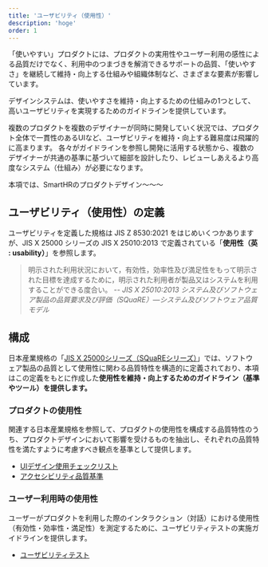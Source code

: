```yaml
---
title: 'ユーザビリティ（使用性）'
description: 'hoge'
order: 1
---
```


「使いやすい」プロダクトには、プロダクトの実用性やユーザー利用の感性による品質だけでなく、利用中のつまづきを解消できるサポートの品質、「使いやすさ」を継続して維持・向上する仕組みや組織体制など、さまざまな要素が影響しています。

デザインシステムは、使いやすさを維持・向上するための仕組みの1つとして、高いユーザビリティを実現するためのガイドラインを提供しています。

複数のプロダクトを複数のデザイナーが同時に開発していく状況では、プロダクト全体で一貫性のあるUIなど、ユーザビリティを維持・向上する難易度は飛躍的に高まります。
各々がガイドラインを参照し開発に活用する状態から、複数のデザイナーが共通の基準に基づいて細部を設計したり、レビューしあえるより高度なシステム（仕組み）が必要になります。

本項では、SmartHRのプロダクトデザイン〜〜〜


## ユーザビリティ（使用性）の定義
ユーザビリティを定義した規格は JIS Z 8530:2021 をはじめいくつかありますが、JIS X 25000 シリーズの JIS X 25010:2013 で定義されている「**使用性（英 : usability）**」を参照します。

> 明示された利用状況において，有効性，効率性及び満足性をもって明示された目標を達成するために，明示された利用者が製品又はシステムを利用することができる度合い。
> -- <cite>JIS X 25010:2013 システム及びソフトウェア製品の品質要求及び評価（SQuaRE）―システム及びソフトウェア品質モデル</cite>


## 構成
日本産業規格の「[JIS X 25000シリーズ（SQuaREシリーズ）](https://webdesk.jsa.or.jp/books/W11M0090/index/?bunsyo_id=JIS+X+25000%3A2017)」では、ソフトウェア製品の品質として使用性に関わる品質特性を構造的に定義されており、本項はこの定義をもとに作成した**使用性を維持・向上するためのガイドライン（基準やツール）を提供します。**

### プロダクトの使用性
関連する日本産業規格を参照して、プロダクトの使用性を構成する品質特性のうち、プロダクトデザインにおいて影響を受けるものを抽出し、それぞれの品質特性を満たすように考慮すべき観点を基準として提供します。

- [UIデザイン使用チェックリスト](/products/usability/usability-checklist/)
- [アクセシビリティ品質基準](/products/usability/accesibility/)


### ユーザー利用時の使用性
ユーザーがプロダクトを利用した際のインタラクション（対話）における使用性（有効性・効率性・満足性）を測定するために、ユーザビリティテストの実施ガイドラインを提供します。

- [ユーザビリティテスト](/products/usability/usability-test/)
